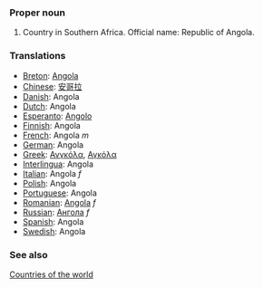 ===Proper noun===
# Country in Southern Africa. Official name: Republic of Angola.
===Translations===
*[[Breton]]: [[Angola]]
*[[Chinese]]: [[安哥拉]]
*[[Danish]]: Angola
*[[Dutch]]: Angola
*[[Esperanto]]: [[Angolo]]
*[[Finnish]]: Angola
*[[French]]: Angola ''m''
*[[German]]: Angola
*[[Greek]]: [[Ανγκόλα]], [[Αγκόλα]]
*[[Interlingua]]: Angola
*[[Italian]]: Angola ''f''
*[[Polish]]: Angola
*[[Portuguese]]: Angola
*[[Romanian]]: [[Angola]] ''f''
*[[Russian]]: [[Ангола]] ''f''
*[[Spanish]]: Angola
*[[Swedish]]: Angola

===See also===
[[Countries of the world]]